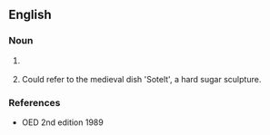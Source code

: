 ==English==

===Noun===
{{en-noun|-}}

#{{obsolete}} {{alternative spelling of|subtlety}}
#Could refer to the medieval dish 'Sotelt', a hard sugar sculpture.
===References===
*OED 2nd edition 1989